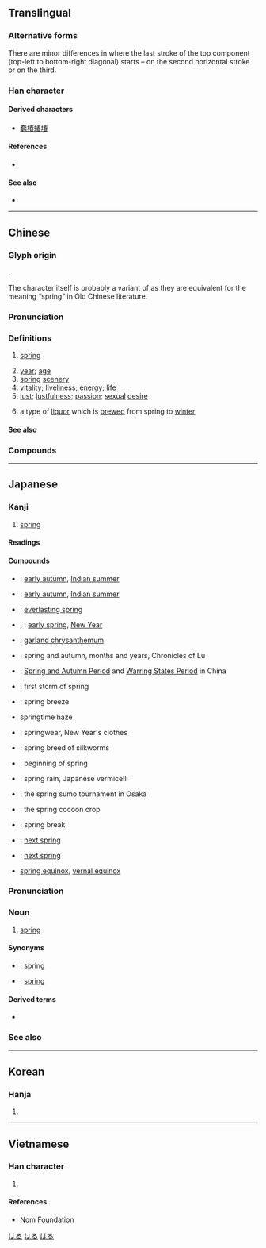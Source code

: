 {{character info/new}}
{{also|萅}}
==Translingual==
{{stroke order|strokes=9}}
{{stroke order|type=animate}}

===Alternative forms===
There are minor differences in where the last stroke of the top component (top-left to bottom-right diagonal) starts – on the second horizontal stroke or on the third.

===Han character===
{{Han char|rn=72|rad=日|as=05|sn=9|four=50603|canj=QKA|ids=⿱𡗗日}}

====Derived characters====
* [[蠢]][[椿]][[蝽]][[堾]]

====References====
* {{Han ref|kx=0493.060|dkj=13844|dj=0856.070|hdz=21496.100|uh=6625|ud=26149|bh=AC4B|bd=44107}}

====See also====
* {{l|mul|奉}}<!-- Same top component -->

----

==Chinese==
{{zh-forms|alt=萅,旾}}

===Glyph origin===
{{Han etyl}}
{{Han compound|艸|屯|日|ls=psc|t1=grass|t2=sprout|t3=sun|c1=s|c2=p|c3=s}}.

The character {{lang|zh|春}} itself is probably a variant of {{och-l|屯}} as they are equivalent for the meaning “spring” in Old Chinese literature.

===Pronunciation===
{{zh-pron
|m=chūn
|m-s=cun1
|c=ceon1
|h=pfs=chhûn
|md=chŭng
|mn=chhun
|mn-t=cung1
|w=1tshen
|mc=y
|oc=y
|ma=y
|cat=n,a
}}

===Definitions===
{{zh-hanzi}}

# [[spring]] {{gloss|season}}
#: {{zh-x|春天|spring}}
# [[year]]; [[age]]
# [[spring]] [[scenery]]
# [[vitality]]; [[liveliness]]; [[energy]]; [[life]]
# [[lust]]; [[lustfulness]]; [[passion]]; [[sexual]] [[desire]]
#: {{zh-x|思春期|puberty}}
# a type of [[liquor]] which is [[brew]]ed from spring to [[winter]]

====See also====
{{table:seasons/zh}}

===Compounds===
{{zh-der|春冰|春餅|春播|春蠶|春潮|春綢|春肥|春分|春分點|春風|春風得意|春風化雨|春風滿面|春耕|春宮|春灌|春光|春寒|春寒料峭|春旱|春華秋實|春化|春畫|春畫兒|春荒|春暉|春季|春假|春節|春景|春捲|春捲兒|春困秋乏|春蘭|春蘭秋菊|春雷|春聯|春聯兒|春令|春麥|春滿人間|春忙|春夢|春牛|春情|春秋|春秋衫|春日|春色|春上|春試|春筍|春天|春瘟|春捂秋凍|春宵|春小麥|春心|春汛|春藥|春意|春蚓秋蛇|春游|春雨|春運|春種|春裝|一場春夢|一枝春|三春|三春暉|三春柳|不勝春|中國之春|九春|付之春夢|仲春|做春夢|偷春|偷春體|兩頭春|八月春|初春|剪春羅|化雨春風|北京之春|口角春風|吳越春秋|呂氏春秋|咬春|四季如春|回復青春|回春|回春作用|坐春風|夜春|大地回春|大春|大春元|如坐春風|如沐春風|妙手回春|嬌若春花|子春之疾|孟春|季春|宜春|宜春帖|宜春縣|富春秋|寒木春華|寸草春暉|小春|小陽春|左氏春秋|常春藤|常遇春|幾度春風|恆春半島|恆春鎮|悲秋傷春|憐春|懷春|戰地春夢|手到回春|打春|拜春|探春|探春之宴|摸春牛|放春|新春|早春|春不老|春丕峽|春事|春事闌珊|春作|春來秋去|春信|春元演習|春光如海|春光明媚|春光漏泄|春光融融|春凳|春勝|春化作用|春化處理|春去秋來|春和景明|春回大地|春困|春夢一場|春夢婆|春夢無痕|春大麥|春官|春宮圖|春宵苦短|春山|春山八字|春山如笑|春心蕩漾|春心飛絮|春思|春意闌珊|春捲皮|春方|春旛|春日遲遲|春明|春暖花開|春暖花香|春曉|春書|春服|春望|春林|春條兒|春榜|春榮|春樹暮雲|春歸|春歸人老|春氣|春水|春消息|春深似海|春牛圖|春生秋殺|春申君|春申江|春盛擔子|春盛食罍|春盤|春社|春祈秋報|春祭|春禊|春秋三傳|春秋五霸|春秋兒|春秋大夢|春秋幾何|春秋日高|春秋榜|春秋筆削|春秋筆法|春秋繁露|春秋配|春秋鼎盛|春筍怒發|春紅|春纖|春臺|春興|春色惱人|春色滿園|春花|春花作物|春花秋月|春芳|春茶|春草|春菇|春菜絲兒|春華|春蒐|春蔥|春誦夏絃|春賽|春遊|春酒|春閨|春闈|春院|春霖|春露秋霜|春風一度|春風和氣|春風夏雨|春風藹吉|春風雨露|春風面|春風風人|春香鬧學|春鶯|時雨春風|晏子春秋|暮春|暮雲春樹|有女懷春|有腳陽春|杏林春暖|枯木逢春|枯枝再春|楚漢春秋|殘春|沐浴春風|滿袖春風|滿面春生|滿面春風|滿面生春|漏春和尚|漏洩春光|熙春|燒春|玉堂春|玉樓春|琿春河|琿春縣|甕頭春|留春|發春|白雪陽春|皮裡春秋|眉似春山|眉蹙春山|碧蘿春|碧螺春|萬古長春|秋月春風|立春|第二春|繡閣長春|花塢春曉|芳春|莫春|著手回春|著手成春|蔣春霖|藥到回春|虎尾春冰|行春|買春|賣春|走春|迎春|迎春花|遞春|鄂倫春族|鍾離春|長春市|長春花|開春|陽春|陽春有腳|陽春白雪|陽春麵|陽臺春夢|雨後春筍|青春|青春期|青春永駐|青春痘|面若春花|鞭春|麗春園|麗春花|黍谷生春|龜鶴同春}}

{{zh-cat|Beginning}}

----

==Japanese==

===Kanji===
{{ja-kanji|grade=2|rs=日05}}

# [[spring#Noun|spring]] {{gloss|season}}

====Readings====
{{ja-readings
|goon=しゅん
|kanon=しゅん
|kun=はる-
}}

====Compounds====
* {{ja-r|小春|こはる}}: [[early autumn]], [[Indian summer]]
* {{ja-r|小春日和|こはるびより}}: [[early autumn]], [[Indian summer]]
* {{ja-r|常春|とこはる}}: [[everlasting spring]]
* {{ja-r|初春|はつはる}}, {{ja-r|初春|しょしゅん}}: [[early spring]], [[New Year]]
* {{ja-r|春菊|しゅんぎく}}: [[garland chrysanthemum]]
* {{ja-r|春秋|しゅんじゅう}}: spring and autumn, months and years, Chronicles of Lu
* {{ja-r|春秋戦国|しゅんじゅうせんごく}}: [[Spring and Autumn Period]] and [[Warring States Period]] in China
* {{ja-r|春一番|はるいちばん}}: first storm of spring
* {{ja-r|春風|はるかぜ}}: spring breeze
* {{ja-r|春霞|はるがすみ}} springtime haze
* {{ja-r|春着|はるぎ}}: springwear, New Year's clothes
* {{ja-r|春蚕|はるご}}: spring breed of silkworms
* {{ja-r|春先|はるさき}}: beginning of spring
* {{ja-r|春雨|はるさめ}}: spring rain, Japanese vermicelli
* {{ja-r|春場所|はるばしょ}}: the spring sumo tournament in Osaka
* {{ja-r|春繭|はるまゆ}}: the spring cocoon crop
* {{ja-r|春休み|はるやすみ}}: spring break
* {{ja-r|来春|らいしゅん}}: [[next spring]]
* {{ja-r|翌春|よくしゅん}}: [[next spring]]
* {{ja-r|春分|しゅんぶん}} [[spring equinox]], [[vernal equinox]]

===Pronunciation===
{{wikipedia|lang=ja}}
{{ja-kanjitab|yomi=k|はる}}
{{ja-pron|acc=a|y=k|はる}}

===Noun===
{{ja-noun|はる}}

# [[spring#Noun|spring]] {{gloss|season}}

====Synonyms====
* {{ja-r|春季|しゅんき}}: [[spring]]
* {{ja-r|春期|しゅんき}}: [[spring]]

====Derived terms====
* {{ja-r|春めく|はるめく}}

===See also===
{{table:seasons/ja}}

[[Category:Japanese basic words|はる]]
[[Category:ja:Calendar terms|はる]]
[[Category:ja:Seasons|はる]]

----

==Korean==

===Hanja===
{{ko-hanja|hangeul=춘|eumhun=|rv=chun|mr=ch'un|y=chwun}}

# {{defn|lang=ko|sort=日05}}

----

==Vietnamese==

===Han character===
{{vi-hantu|[[xoan]], [[xuân]]|rs=日05}}

# {{defn|lang=vi|sort=日05}}

====References====
* [http://nomfoundation.org/common/nom_details.php?codepoint=6625 Nom Foundation]